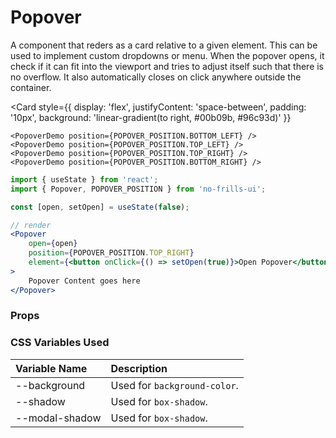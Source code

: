 
<Meta title='Declarative Components/Popover' component={PopoverDemo} />

# Popover

A component that reders as a card relative to a given element. This can be used to implement custom
dropdowns or menu. When the popover opens, it check if it can fit into the viewport and tries to 
adjust itself such that there is no overflow. It also automatically closes on click anywhere outside
the container.

<Card style={{
        display: 'flex', justifyContent: 'space-between', padding: '10px',
        background: 'linear-gradient(to right, #00b09b, #96c93d)'
    }}
>
    <PopoverDemo position={POPOVER_POSITION.BOTTOM_LEFT} />
    <PopoverDemo position={POPOVER_POSITION.TOP_LEFT} />
    <PopoverDemo position={POPOVER_POSITION.TOP_RIGHT} />
    <PopoverDemo position={POPOVER_POSITION.BOTTOM_RIGHT} />
</Card>

```jsx
import { useState } from 'react';
import { Popover, POPOVER_POSITION } from 'no-frills-ui';

const [open, setOpen] = useState(false);

// render
<Popover
    open={open}
    position={POPOVER_POSITION.TOP_RIGHT}
    element={<button onClick={() => setOpen(true)}>Open Popover</button>}
>
    Popover Content goes here
</Popover>
```

### Props

<Props of={Popover} />

### CSS Variables Used

| Variable Name | Description |
| :- | :- |
| --background | Used for `background-color`. |
| --shadow | Used for `box-shadow`. |
| --modal-shadow | Used for `box-shadow`. |